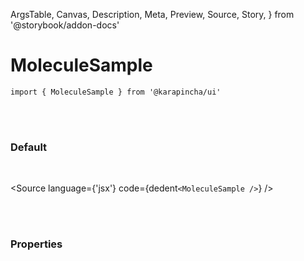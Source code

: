   ArgsTable,
  Canvas,
  Description,
  Meta,
  Preview,
  Source,
  Story,
} from '@storybook/addon-docs'


<Meta title='02. Molecules / MoleculeSample' component={MoleculeSample} />

# MoleculeSample

`import { MoleculeSample } from '@karapincha/ui'`

<br />
<br />

### Default

<br />

<Story name='Default'>
  <div className='doc-story__preview' style={{ zoom: '100%' }}>
    <div className='flex items-center gap-4'>
      <MoleculeSample />
    </div>
  </div>
</Story>

<Source language={'jsx'} code={dedent`<MoleculeSample />`} />

<br />
<br />

### Properties

<ArgsTable of={MoleculeSample} />
